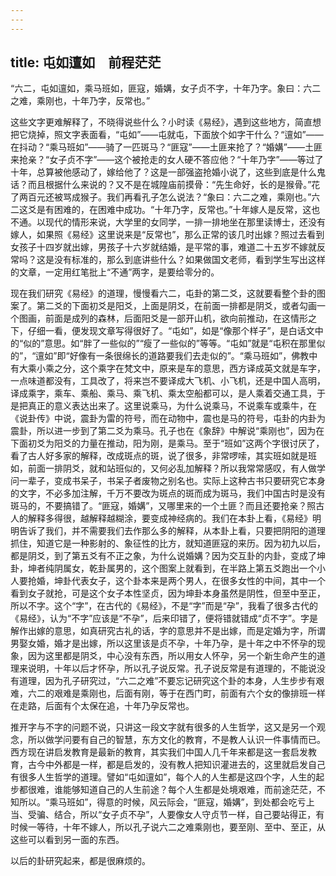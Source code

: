 ```yaml
---
---
---
```

title: 屯如邅如　前程茫茫
---




“六二，屯如邅如，乘马班如，匪寇，婚媾，女子贞不字，十年乃字。象曰：六二之难，乘刚也，十年乃字，反常也。”

这些文字更难解释了，不晓得说些什么？小时读《易经》，遇到这些地方，简直想把它烧掉，照文字表面看，“屯如”——屯就屯，下面放个如字干什么？“邅如”——在抖动？“乘马班如”——骑了一匹斑马？“匪寇”——土匪来抢了？“婚媾”——土匪来抢亲？“女子贞不字”——这个被抢走的女人硬不答应他？“十年乃字”——等过了十年，总算被他感动了，嫁给他了？这是一部强盗抢婚小说了，这些到底是什么鬼话？而且根据什么来说的？又不是在城隍庙前摸骨：“先生命好，长的是猴骨。”花了两百元还被骂成猴子。我们再看孔子怎么说法？“象曰：六二之难，乘刚也。”六二这爻是有困难的，在困难中成功。“十年乃字，反常也。”十年嫁人是反常，这也不通。以现代的情形来说，大学里的女同学，一排一排地坐在那里读博士，还没有嫁人，如果照《易经》这里说来是“反常也”，那么正常的该几时出嫁？照过去看到女孩子十四岁就出嫁，男孩子十六岁就结婚，是平常的事，难道二十五岁不嫁就反常吗？这是没有标准的，那么到底讲些什么？如果做国文老师，看到学生写出这样的文章，一定用红笔批上“不通”两字，是要给零分的。

现在我们研究《易经》的道理，慢慢看六二，屯卦的第二爻，这就要看整个卦的图案了。第二爻的下面初爻是阳爻，上面是阴爻，在前面一排都是阴爻，或者勾画一个图画，前面是成列的森林，后面阳爻是一部开山机，欲向前推动，在这情形之下，仔细一看，便发现文章写得很好了。“屯如”，如是“像那个样子”，是白话文中的“似的”意思。如“胖了一些似的”“瘦了一些似的”等等。“屯如”就是“屯积在那里似的”，“邅如”即“好像有一条很绵长的道路要我们去走似的”。“乘马班如”，佛教中有大乘小乘之分，这个乘字在梵文中，原来是车的意思，西方译成英文就是车字，一点味道都没有，工具改了，将来岂不要译成大飞机、小飞机，还是中国人高明，译成乘字，乘车、乘船、乘马、乘飞机、乘太空船都可以，是人乘着交通工具，于是把真正的意义表达出来了。这里说乘马，为什么说乘马，不说乘车或乘牛，在《说卦传》中说，震卦为雷的符号，而在动物中，震也是马的符号，屯卦的内卦为震卦，所以进一步到了第二爻为乘马。孔子也在《象辞》中解说“乘刚也”，因为在下面初爻为阳爻的力量在推动，阳为刚，是乘马。至于“班如”这两个字很讨厌了，看了古人好多家的解释，改成斑点的斑，说了很多，非常啰嗦，其实班如就是班如，前面一排阴爻，就和站班似的，又何必乱加解释？所以我常常感叹，有人做学问一辈子，变成书呆子，书呆子者废物之别名也。实际上这种古书只要研究它本身的文字，不必多加注解，千万不要改为斑点的斑而成为斑马，我们中国古时是没有斑马的，不要搞错了。“匪寇，婚媾”，又哪里来的一个土匪？而且还要抢亲？照古人的解释多得很，越解释越糊涂，要变成神经病的。我们在本卦上看，《易经》明明告诉了我们，并不需要我们去作那么多的解释，从本卦上看，只要把阴阳的道理抓住，知道它是一种影射的、象征性的比方，就知道匪寇的来历。因为初九以后，都是阴爻，到了第五爻有不正之象，为什么说婚媾？因为交互卦的内卦，变成了坤卦，坤者纯阴属女，乾卦属男的，这个图案上就看到，在半路上第五爻跑出一个小人要抢婚，坤卦代表女子，这个卦本来是两个男人，在很多女性的中间，其中一个看到女子就抢，可是这个女子本性坚贞，因为坤卦本身虽然是阴性，但至中至正，所以不字。这个“字”，在古代的《易经》，不是“字”而是“孕”，我看了很多古代的《易经》，认为“不字”应该是“不孕”，后来印错了，便将错就错成“贞不字”。字是解作出嫁的意思，如真研究古礼的话，字的意思并不是出嫁，而是定婚为字，所谓男娶女婚，婚才是出嫁，所以这里该是贞不孕，十年乃孕，是十年之中不怀孕的现象，因为这里都是阴爻，中心没有东西，所以用女人怀孕，另一个新生命产生的道理来说明，十年以后才怀孕，所以孔子说反常。孔子说反常是有道理的，不能说没有道理，因为孔子研究过，“六二之难”不要忘记研究这个卦的本身，人生步步有艰难，六二的艰难是乘刚也，后面有刚，等于在西门町，前面有六个女的像排班一样在走路，后面有个太保在追，十年乃孕反常也。

推开字与不字的问题不说，只讲这一段文字就有很多的人生哲学，这又是另一个观念，所以做学问要有自己的智慧，东方文化的教育，不是教人认识一件事情而已。西方现在讲启发教育是最新的教育，其实我们中国人几千年来都是这一套启发教育，古今中外都是一样，都是启发的，没有教人把知识灌进去的，这里就启发自己有很多人生哲学的道理。譬如“屯如邅如”，每个人的人生都是这四个字，人生的起步都很难，谁能够知道自己的人生前途？每个人生都是处境艰难，而前途茫茫，不知所以。“乘马班如”，得意的时候，风云际会，“匪寇，婚媾”，到处都会吃亏上当、受骗、结合，所以“女子贞不孕”，人要像女人守贞节一样，自己要站得正，有时候一等待，十年不嫁人，所以孔子说六二之难乘刚也，要至刚、至中、至正，从这些可以看到另一面的东西。

以后的卦研究起来，都是很麻烦的。